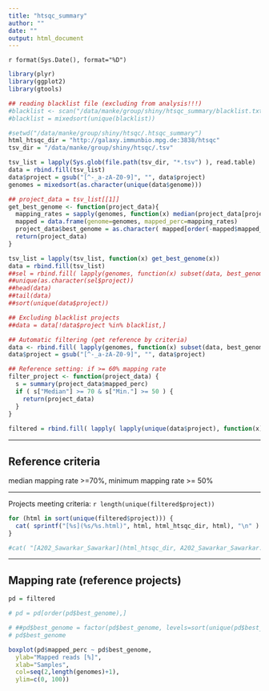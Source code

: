 ```yaml
---
title: "htsqc_summary"
author: ""
date: ""
output: html_document
---
```


`r format(Sys.Date(), format="%D")`

```r
library(plyr)
library(ggplot2)
library(gtools)

## reading blacklist file (excluding from analysis!!!)
#blacklist <- scan("/data/manke/group/shiny/htsqc_summary/blacklist.txt", what="", sep="\n")
#blacklist = mixedsort(unique(blacklist))

#setwd("/data/manke/group/shiny/htsqc/.htsqc_summary")
html_htsqc_dir = "http://galaxy.immunbio.mpg.de:3838/htsqc"
tsv_dir = "/data/manke/group/shiny/htsqc/.tsv"

tsv_list = lapply(Sys.glob(file.path(tsv_dir, "*.tsv") ), read.table)
data = rbind.fill(tsv_list)
data$project = gsub("[^-_a-zA-Z0-9]", "", data$project) 
genomes = mixedsort(as.character(unique(data$genome)))

## project_data = tsv_list[[1]]
get_best_genome <- function(project_data){
  mapping_rates = sapply(genomes, function(x) median(project_data[project_data$genome == x,]$mapped_perc))
  mapped = data.frame(genome=genomes, mapped_perc=mapping_rates)
  project_data$best_genome = as.character( mapped[order(-mapped$mapped_perc),][1,][[1]] )
  return(project_data)
}

tsv_list = lapply(tsv_list, function(x) get_best_genome(x))
data = rbind.fill(tsv_list)
##sel = rbind.fill( lapply(genomes, function(x) subset(data, best_genome=="mm10" & genome=="mm10" ) ) )
##unique(as.character(sel$project))
##head(data)
##tail(data)
##sort(unique(data$project))

## Excluding blacklist projects
##data = data[!data$project %in% blacklist,]

## Automatic filtering (get reference by criteria)
data <- rbind.fill( lapply(genomes, function(x) subset(data, best_genome==x & genome==x ) ) )
data$project = gsub("[^-_a-zA-Z0-9]", "", data$project) 

## Reference setting: if >= 60% mapping rate
filter_project <- function(project_data) {  
  s = summary(project_data$mapped_perc)
  if ( s["Median"] >= 70 & s["Min."] >= 50 ) {
    return(project_data)
  } 
}
  
filtered = rbind.fill( lapply( lapply(unique(data$project), function(x) data[data$project==x,]), function(x) filter_project(x)) )
```


---

## Reference criteria

median mapping rate >=70%, minimum mapping rate >= 50%

---

Projects meeting criteria: `r length(unique(filtered$project))`

<!--
`r sort(unique(filtered$project))`
-->

```r
for (html in sort(unique(filtered$project))) {
  cat( sprintf("[%s](%s/%s.html)", html, html_htsqc_dir, html), "\n" )
}

#cat( "[A202_Sawarkar_Sawarkar](html_htsqc_dir, A202_Sawarkar_Sawarkar.html)" )
```

---

<!--
Genomes: `r genomes`
-->

## Mapping rate (reference projects)

```r

pd = filtered

# pd = pd[order(pd$best_genome),]

# ##pd$best_genome = factor(pd$best_genome, levels=sort(unique(pd$best_genome), decreasing=T))
# pd$best_genome

boxplot(pd$mapped_perc ~ pd$best_genome, 
  ylab="Mapped reads [%]",
  xlab="Samples",
  col=seq(2,length(genomes)+1),
  ylim=c(0, 100)) 
```
<!--
-->